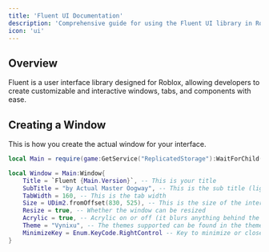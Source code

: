 ```yaml
---
title: 'Fluent UI Documentation'
description: 'Comprehensive guide for using the Fluent UI library in Roblox.'
icon: 'ui'
---
```


## Overview

Fluent is a user interface library designed for Roblox, allowing developers to create customizable and interactive windows, tabs, and components with ease.

## Creating a Window

This is how you create the actual window for your interface.

```lua
local Main = require(game:GetService("ReplicatedStorage"):WaitForChild("Fluent"):WaitForChild("MainModule"))

local Window = Main:Window{
    Title = `Fluent {Main.Version}`, -- This is your title
    SubTitle = "by Actual Master Oogway", -- This is the sub title (light text next to title)
    TabWidth = 160, -- This is the tab width
    Size = UDim2.fromOffset(830, 525), -- This is the size of the interface
    Resize = true, -- Whether the window can be resized
    Acrylic = true, -- Acrylic on or off (it blurs anything behind the interface, requires graphic quality 8+)
    Theme = "Vynixu", -- The themes supported can be found in the themes category.
    MinimizeKey = Enum.KeyCode.RightControl -- Key to minimize or close the interface
}
